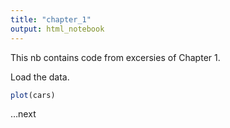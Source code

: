 ```yaml
---
title: "chapter_1"
output: html_notebook
---
```


This nb contains code from excersies of Chapter 1.  
  
Load the data.  

```r
plot(cars)
```

...next
